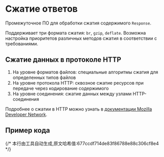 # Сжатие ответов

Промежуточное ПО для обработки сжатия содержимого `Response`.

Поддерживает три формата сжатия: `br`, `gzip`, `deflate`. Возможна настройка приоритетов различных методов сжатия в соответствии с требованиями.

## Сжатие данных в протоколе HTTP

1. На уровне форматов файлов: специальные алгоритмы сжатия для определенных типов файлов
2. На уровне протокола HTTP: сквозное сжатие ресурсов при передаче через кодирование содержимого
3. На уровне соединения: сжатие данных между узлами HTTP-соединения

Подробнее о сжатии в HTTP можно узнать в [документации Mozilla Developer Network](https://developer.mozilla.org/ru/docs/Web/HTTP/Compression).

## Пример кода


<Tabs>
  <Tab label="main.rs">
    <CompressionCode/>
  </Tab>
  <Tab label="Cargo.toml">
    <CompressionCargoCode/>
  </Tab>
</Tabs>
{/* 本行由工具自动生成,原文哈希值:677ccdf714de83f86788e88c306cf8e4 */}
